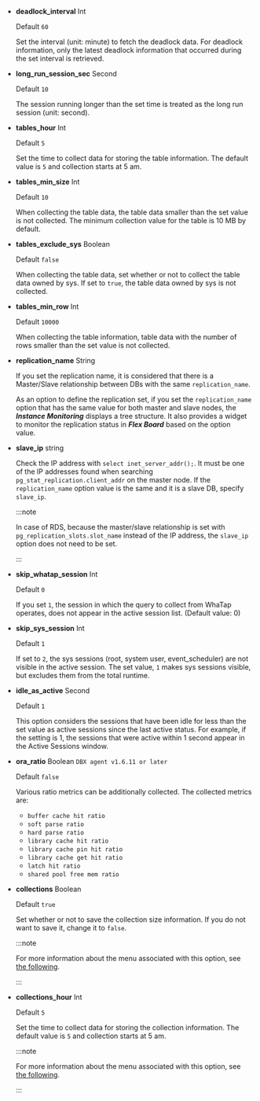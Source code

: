 <InDoc product ='mysql'>

- **deadlock_interval** <span class='type'>Int</span>

  Default `60`

  Set the interval (unit: minute) to fetch the deadlock data. For deadlock information, only the latest deadlock information that occurred during the set interval is retrieved.

</InDoc>

<Xclude product ='redis,mongodb'>

- **long_run_session_sec** <span class='type'>Second</span>

  Default `10`

  The session running longer than the set time is treated as the long run session (unit: second).

- **tables_hour** <span class='type'>Int</span>

  Default `5`

  Set the time to collect data for storing the table information. The default value is `5` and collection starts at 5 am.

</Xclude>

<InDoc product='oracle,tibero'>

- **tables_min_size** <span class='type'>Int</span>

  Default `10`

  When collecting the table data, the table data smaller than the set value is not collected. The minimum collection value for the table is 10 MB by default.

- **tables_exclude_sys** <span class='type'>Boolean</span>

  Default `false`

  When collecting the table data, set whether or not to collect the table data owned by sys. If set to `true`, the table data owned by sys is not collected.

</InDoc>

<InDoc product="cubrid">

- **tables_min_row** <span class='type'>Int</span>

  Default `10000`

  When collecting the table information, table data with the number of rows smaller than the set value is not collected.

</InDoc>

<Xclude product='cubrid,redis,mongodb'>

- **replication_name** <span class='type'>String</span>

  If you set the replication name, it is considered that there is a Master/Slave relationship between DBs with the same `replication_name`.

  As an option to define the replication set, if you set the `replication_name` option that has the same value for both master and slave nodes, the **_Instance Monitoring_** displays a tree structure. It also provides a widget to monitor the replication status in **_Flex Board_** based on the option value.

</Xclude>

<InDoc product='postgresql'>

- **slave_ip** <span class='type'>string</span>

  Check the IP address with `select inet_server_addr();`. It must be one of the IP addresses found when searching `pg_stat_replication.client_addr` on the master node. If the `replication_name` option value is the same and it is a slave DB, specify `slave_ip`.

  :::note

  In case of RDS, because the master/slave relationship is set with `pg_replication_slots.slot_name` instead of the IP address, the `slave_ip` option does not need to be set.

  :::

</InDoc>

<Xclude product='cubrid,redis,mongodb'>

- **skip_whatap_session** <span class='type'>Int</span>

  Default `0`

  If you set `1`, the session in which the query to collect from WhaTap operates, does not appear in the active session list. (Default value: 0)

</Xclude>

<InDoc product='mysql'>

- **skip_sys_session** <span class='type'>Int</span>

  Default `1`

  If set to `2`, the sys sessions (root, system user, event_scheduler) are not visible in the active session. The set value, `1` makes sys sessions visible, but excludes them from the total runtime.

</InDoc>

<InDoc product='redis'>

- **idle_as_active** <span class='type'>Second</span>

  Default `1`

  This option considers the sessions that have been idle for less than the set value as active sessions since the last active status. For example, if the setting is 1, the sessions that were active within 1 second appear in the Active Sessions window.

</InDoc>

<InDoc product='oracle'>

- **ora_ratio** <span class='type'>Boolean</span> <code class="my">DBX agent v1.6.11 or later</code>

  Default `false`

  Various ratio metrics can be additionally collected. The collected metrics are:

  - `buffer cache hit ratio`
  - `soft parse ratio`
  - `hard parse ratio`
  - `library cache hit ratio`
  - `library cache pin hit ratio`
  - `library cache get hit ratio`
  - `latch hit ratio`
  - `shared pool free mem ratio`

</InDoc>

<InDoc product="mongodb">

- **collections** <span class='type'>Boolean</span>

  Default `true`

  Set whether or not to save the collection size information. If you do not want to save it, change it to `false`.

  :::note

  For more information about the <Cmdname sid="side_dbSize" className="uitext" /> menu associated with this option, see [the following](database-size).

  :::

- **collections_hour** <span class='type'>Int</span>

  Default `5`

  Set the time to collect data for storing the collection information. The default value is `5` and collection starts at 5 am.

  :::note

  For more information about the <Cmdname sid="side_dbSize" className="uitext" /> menu associated with this option, see [the following](database-size).

  :::

</InDoc>
